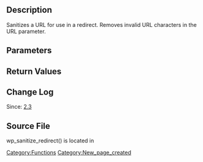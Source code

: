 == Description ==

Sanitizes a URL for use in a redirect. Removes invalid URL characters in the URL parameter.

== Parameters ==

{{Parameter|$location|string|URL of the link to redirect to.}}

== Return Values ==

{{Return||string|redirect-sanitized URL}}

== Change Log ==

Since: [[Version 2.3|2.3]]

== Source File ==

wp_sanitize_redirect() is located in {{Trac|wp-includes/pluggable.php}}

[[Category:Functions]]

[[Category:New_page_created]]